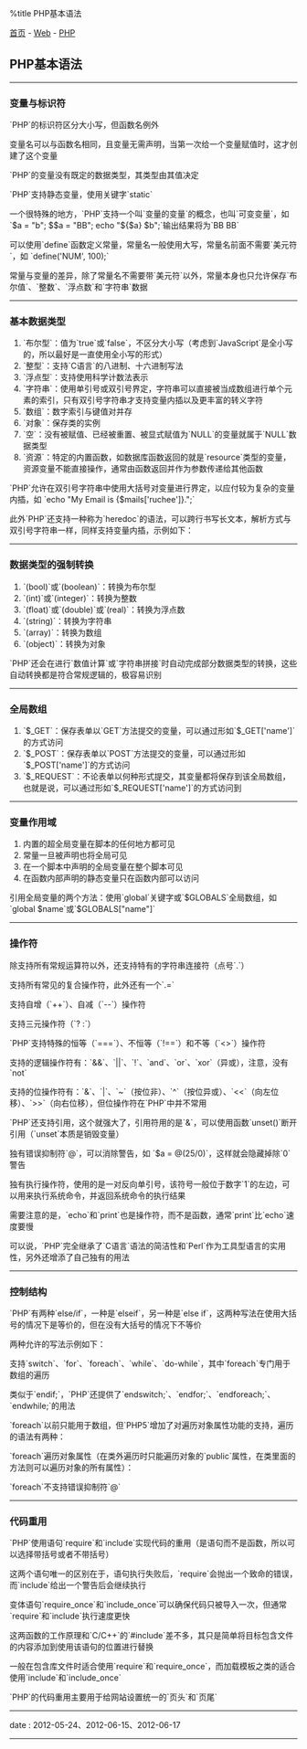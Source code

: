 %title PHP基本语法

[[../../../index|首页]] - [[../index|Web]] - [[index|PHP]]
==PHP基本语法==
----
===变量与标识符===

`PHP`的标识符区分大小写，但函数名例外

变量名可以与函数名相同，且变量无需声明，当第一次给一个变量赋值时，这才创建了这个变量

`PHP`的变量没有既定的数据类型，其类型由其值决定

`PHP`支持静态变量，使用关键字`static`

一个很特殊的地方，`PHP`支持一个叫`变量的变量`的概念，也叫`可变变量`，如 `$a = "b"; $$a = "BB"; echo "${$a} $b";`输出结果将为`BB BB`

可以使用`define`函数定义常量，常量名一般使用大写，常量名前面不需要`美元符`，如 `define('NUM', 100);`

常量与变量的差异，除了常量名不需要带`美元符`以外，常量本身也只允许保存`布尔值`、`整数`、`浮点数`和`字符串`数据
----
===基本数据类型===

# `布尔型`：值为`true`或`false`，不区分大小写（考虑到`JavaScript`是全小写的，所以最好是一直使用全小写的形式）
# `整型`：支持`C语言`的八进制、十六进制写法
# `浮点型`：支持使用科学计数法表示
# `字符串`：使用单引号或双引号界定，字符串可以直接被当成数组进行单个元素的索引，只有双引号字符串才支持变量内插以及更丰富的转义字符
# `数组`：数字索引与键值对并存
# `对象`：保存类的实例
# `空`：没有被赋值、已经被重置、被显式赋值为`NULL`的变量就属于`NULL`数据类型
# `资源`：特定的内置函数，如数据库函数返回的就是`resource`类型的变量，资源变量不能直接操作，通常由函数返回并作为参数传递给其他函数

`PHP`允许在双引号字符串中使用大括号对变量进行界定，以应付较为复杂的变量内插，如 `echo "My Email is {$mails['ruchee']}.";`

此外`PHP`还支持一种称为`heredoc`的语法，可以跨行书写长文本，解析方式与双引号字符串一样，同样支持变量内插，示例如下：
{{{PHP
<pre class="brush: php">
$output = <<<HEREDOC  // HEREDOC这个名称可以随意取
This is a heredoc example
My name is $name
My email is $email
HEREDOC;  // 需要确保以同样的名称结尾，而且必须顶行，前面不能有空格或其他字符
</pre>
}}}
----
===数据类型的强制转换===

# `(bool)`或`(boolean)`：转换为布尔型
# `(int)`或`(integer)`：转换为整数
# `(float)`或`(double)`或`(real)`：转换为浮点数
# `(string)`：转换为字符串
# `(array)`：转换为数组
# `(object)`：转换为对象

`PHP`还会在进行`数值计算`或`字符串拼接`时自动完成部分数据类型的转换，这些自动转换都是符合常规逻辑的，极容易识别
----
===全局数组===

# `$_GET`：保存表单以`GET`方法提交的变量，可以通过形如`$_GET['name']`的方式访问
# `$_POST`：保存表单以`POST`方法提交的变量，可以通过形如`$_POST['name']`的方式访问
# `$_REQUEST`：不论表单以何种形式提交，其变量都将保存到该全局数组，也就是说，可以通过形如`$_REQUEST['name']`的方式访问到
----
===变量作用域===

# 内置的超全局变量在脚本的任何地方都可见
# 常量一旦被声明也将全局可见
# 在一个脚本中声明的全局变量在整个脚本可见
# 在函数内部声明的静态变量只在函数内部可以访问

引用全局变量的两个方法：使用`global`关键字或`$GLOBALS`全局数组，如 `global $name`或`$GLOBALS["name"]`
----
===操作符===

除支持所有常规运算符以外，还支持特有的字符串连接符（点号`.`）

支持所有常见的复合操作符，此外还有一个`.=`

支持自增（`++`）、自减（`--`）操作符

支持三元操作符（`? :`）

`PHP`支持特殊的恒等（`===`）、不恒等（`!==`）和不等（`<>`）操作符

支持的逻辑操作符有：`&&`、`||`、`!`、`and`、`or`、`xor`（异或），注意，没有`not`

支持的位操作符有：`&`、`|`、`~`（按位非）、`^`（按位异或）、`<<`（向左位移）、`>>`（向右位移），但位操作符在`PHP`中并不常用

`PHP`还支持引用，这个就强大了，引用符用的是`&`，可以使用函数`unset()`断开引用（`unset`本质是销毁变量）

独有错误抑制符`@`，可以消除警告，如 `$a = @(25/0)`，这样就会隐藏掉除`0`警告

独有执行操作符，使用的是一对反向单引号，该符号一般位于数字`1`的左边，可以用来执行系统命令，并返回系统命令的执行结果

需要注意的是，`echo`和`print`也是操作符，而不是函数，通常`print`比`echo`速度要慢

可以说，`PHP`完全继承了`C语言`语法的简洁性和`Perl`作为工具型语言的实用性，另外还增添了自己独有的用法
----
===控制结构===

`PHP`有两种`else/if`，一种是`elseif`，另一种是`else if`，这两种写法在使用大括号的情况下是等价的，但在没有大括号的情况下不等价

两种允许的写法示例如下：

{{{PHP
<pre class="brush: php">
// 常规用法，使用大括号
if(xxx){
	xxx;
}
else if(xxx){  // 这种情况下使用 elseif 和 else if 均可
	xxx;
}
else{
	xxx;
}

// 简便用法，每一个分支只可以有一条语句
if(xxx):
	xxx;
elseif(xxx):  // 这种情况下只能使用 elseif
	xxx;
else:
	xxx;
endif;
</pre>
}}}

支持`switch`、`for`、`foreach`、`while`、`do-while`，其中`foreach`专门用于数组的遍历

类似于`endif;`，`PHP`还提供了`endswitch;`、`endfor;`、`endforeach;`、`endwhile;`的用法

`foreach`以前只能用于数组，但`PHP5`增加了对遍历对象属性功能的支持，遍历的语法有两种：

{{{PHP
<pre class="brush: php">
// 第一种，只遍历值
foreach($arr as $value){
	xxx
}

// 第二种，同时遍历索引和值
foreach($arr as $key => $value){
	xxx
}
</pre>
}}}

`foreach`遍历对象属性（在类外遍历时只能遍历对象的`public`属性，在类里面的方法则可以遍历对象的所有属性）：

{{{PHP
<pre class="brush: php">
$obj = new MyClass();

foreach($obj as $key => $value){
	print "$key => $value\n";
}
</pre>
}}}

`foreach`不支持错误抑制符`@`
----
===代码重用===

`PHP`使用语句`require`和`include`实现代码的重用（是语句而不是函数，所以可以选择带括号或者不带括号）

这两个语句唯一的区别在于，语句执行失败后，`require`会抛出一个致命的错误，而`include`给出一个警告后会继续执行

变体语句`require_once`和`include_once`可以确保代码只被导入一次，但通常`require`和`include`执行速度更快

这两函数的工作原理和`C/C++`的`#include`差不多，其只是简单将目标包含文件的内容添加到使用该语句的位置进行替换

一般在包含库文件时适合使用`require`和`require_once`，而加载模板之类的适合使用`include`和`include_once`

`PHP`的代码重用主要用于给网站设置统一的`页头`和`页尾`
----
<red>date</red> : 2012-05-24、2012-06-15、2012-06-17
----
